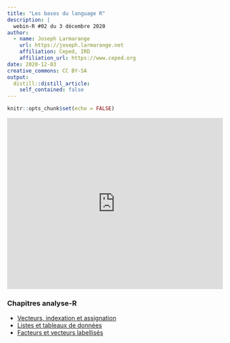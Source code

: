 ```yaml
---
title: "Les bases du language R"
description: |
  webin-R #02 du 3 décembre 2020
author:
  - name: Joseph Larmarange
    url: https://joseph.larmarange.net
    affiliation: Ceped, IRD
    affiliation_url: https://www.ceped.org
date: 2020-12-03
creative_commons: CC BY-SA
output:
  distill::distill_article:
    self_contained: false
---
```



```r
knitr::opts_chunk$set(echo = FALSE)
```

<iframe width="100%" height="400" src="https://www.youtube.com/embed/Eh8piunoqQc" frameborder="0" allow="accelerometer; autoplay; clipboard-write; encrypted-media; gyroscope; picture-in-picture" allowfullscreen></iframe>

### Chapitres analyse-R

- [Vecteurs, indexation et assignation](https://larmarange.github.io/analyse-R/vecteurs-indexation-et-assignation.html)
- [Listes et tableaux de données](https://larmarange.github.io/analyse-R/listes-et-tableaux-de-donnes.html)
- [Facteurs et vecteurs labellisés](https://larmarange.github.io/analyse-R/facteurs-et-vecteurs-labellises.html)
